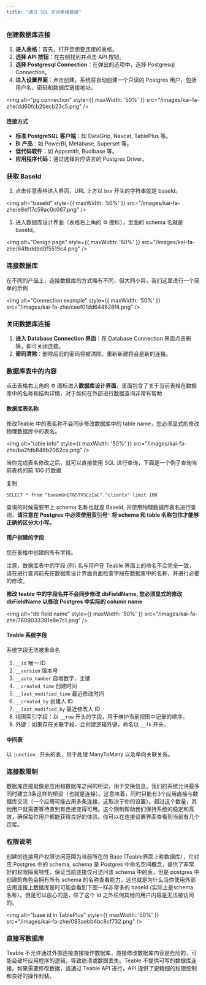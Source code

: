 ```yaml
---
title: "通过 SQL 访问表格数据"
---
```


### 创建数据库连接

1. **进入表格**：首先，打开您想要连接的表格。
2. **选择 API 按钮**：在右侧找到并点击 API 按钮。
3. **选择 Postgresql Connection**：在弹出的选项中，选择 Postgresql Connection。
4. **进入设置界面**：点击创建，系统将自动创建一个只读的 Postgres 用户，包括用户名、密码和数据库链接地址。

<img alt="pg connection" style={{ maxWidth: '50%' }} src="/images/kai-fa-zhe/dd60fcb2becb23c5.png" />

#### 连接方式

* **标准 PostgreSQL 客户端**：如 DataGrip, Navcat, TablePlus 等。
* **BI 产品**：如 PowerBI, Metabase, Superset 等。
* **低代码软件**：如 Appsmith, Budibase 等。
* **应用程序代码**：通过选择对应语言的 Postgres Driver。

### 获取 BaseId

1. 点击任意表格进入界面，URL 上方以 `bse` 开头的字符串就是 baseId。

<img alt="baseId" style={{ maxWidth: '50%' }} src="/images/kai-fa-zhe/e8ef17c59ac0c067.png" />

1. 进入数据库设计界面（表格右上角的 ⚙ 图标），里面的 schema 名就是 baseId。

<img alt="Design page" style={{ maxWidth: '50%' }} src="/images/kai-fa-zhe/64fbddbd0f5519c4.png" />

### 连接数据库

在不同的产品上，连接数据库的方式略有不同，但大同小异，我们这里进行一个简单的示例

<img alt="Connection example" style={{ maxWidth: '50%' }} src="/images/kai-fa-zhe/ceef01dd644628f4.png" />

### 关闭数据库连接

1. **进入 Database Connection 界面**：在 Database Connection 界面点击删除，即可关闭连接。
2. **密码清除**：删除后旧的密码将被清除。重新新建将会是新的连接。

### 数据库表中的内容

点击表格右上角的 ⚙️ 图标进入**数据库设计界面**，里面包含了关于当前表格在数据库中的名称和结构详情，对于如何在外部进行数据查询非常有帮助

#### 数据库表名称

修改Teable 中的表名称不会同步修改数据库中的 table name，您必须显式的修改物理数据库中的表名。

<img alt="table info" style={{ maxWidth: '50%' }} src="/images/kai-fa-zhe/ba2fdb846b2062ce.png" />

当你完成表名修改之后，就可以直接使用 SQL 进行查询，下面是一个例子查询当前表格的前 100 行数据

复制

```
SELECT * from "bseamGnQT65TVSCzIaC"."clients" limit 100
```

查询的时候需要带上 schema 名称也就是 BaseId, 并使用物理数据库表名进行查询，**请注意在 Postgres 中必须使用双引号**`"` **将 schema 和 table 名称包住才能够正确的区分大小写。**

#### **用户创建的字段**

您在表格中创建的所有字段。

注意，数据库表中的字段 (列) 名与用户在 Teable 界面上的命名不会完全一致，请在进行查询前先在数据库设计界面页面检查字段在数据库中的名称，并进行必要的修改。

**修改 teable 中的字段名并不会同步修改 dbFieldName, 您必须显式的修改 dbFieldName 以修改 Postgres 中实际的 column name**

<img alt="db field name" style={{ maxWidth: '50%' }} src="/images/kai-fa-zhe/7609033391e8e7c1.png" />

#### **Teable 系统字段**

系统字段无法被重命名

1. `__id` 唯一 ID
2. `__version` 版本号
3. `__auto_number` 自增数字，主键
4. `__created_time` 创建时间
5. `__last_modified_time` 最近修改时间
6. `__created_by` 创建人 ID
7. `__last_modified_by` 最近修改人 ID
8. 视图索引字段：以 `__row` 开头的字段，用于维护当前视图中记录的顺序。
9. 外键：如果存在关联字段，会创建逻辑外键，命名以 `__fk` 开头。

#### 中间表

以 `junction_` 开头的表，用于处理 ManyToMany 以及单向关联关系。

### 连接数限制

数据库连接就像是应用和数据库之间的桥梁，用于交换信息。我们的系统允许最多同时建立3条这样的桥梁（也就是连接）。这意味着，同时只能有3个应用直接与数据库交流（一个应用可能占用多条连接，这取决于你的设置）。超过这个数量，其他用户就需要等待直到有连接变得可用。这个限制帮助我们保持系统的稳定和高效，确保每位用户都能获得良好的体验。你可以在连接设置界面查看到当前有几个连接。

### 权限说明

创建的连接用户权限访问范围为当前所在的 Base (Teable界面上称数据库），它对应 Postgres 中的 schema, schema 是 Postgres 中命名空间概念，提供了非常好的权限隔离特性，保证当前连接仅可访问该 schema 中的表，但是 postgres 中创建的角色会拥有所有 schema 的名称查看能力，这也就是为什么当你使用外部应用连接上数据库是时可能会看到下图一样非常多的 baseId (实际上是schema 名称）。但是可以放心的是，除了这个 Id 之外任何其他的用户内容是无法被访问的。

<img alt="base id in TablePlus" style={{ maxWidth: '50%' }} src="/images/kai-fa-zhe/093aebb4bc8cf732.png" />

### 直接写数据库

Teable 不允许通过外部连接直接操作数据库，直接修改数据库内容是危险的，可能会破坏应用程序的逻辑，导致崩溃或数据丢失。Teable 不提供可写的数据库连接。如果需要修改数据，请通过 Teable API 进行，API 提供了更精细的权限控制和良好的操作封装。

###

